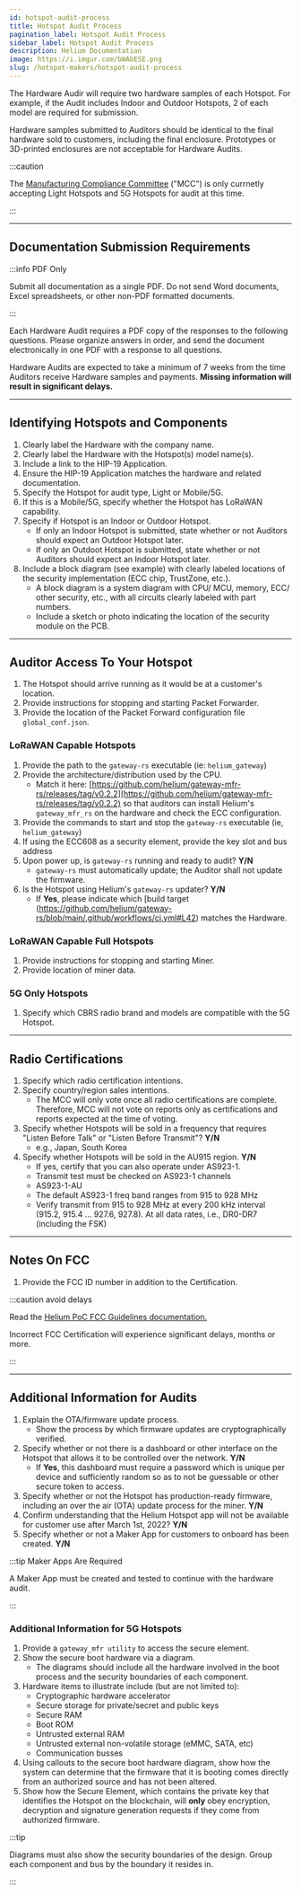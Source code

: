 ```yaml
---
id: hotspot-audit-process
title: Hotspot Audit Process
pagination_label: Hotspot Audit Process
sidebar_label: Hotspot Audit Process
description: Helium Documentation
image: https://i.imgur.com/bWAbESE.png
slug: /hotspot-makers/hotspot-audit-process
---
```



The Hardware Audir will require two hardware samples of each Hotspot. For example, if the Audit
includes Indoor and Outdoor Hotspots, 2 of each model are required for submission.

Hardware samples submitted to Auditors should be identical to the final hardware sold to customers,
including the final enclosure. Prototypes or 3D-printed enclosures are not acceptable for Hardware
Audits.

:::caution

The [Manufacturing Compliance Committee](/hotspot-makers/compliance-committee) ("MCC") is only currnetly
accepting Light Hotspots and 5G Hotspots for audit at this time.

:::

---

## Documentation Submission Requirements

:::info PDF Only

Submit all documentation as a single PDF. Do not send Word documents, Excel spreadsheets, or other
non-PDF formatted documents.

:::

Each Hardware Audit requires a PDF copy of the responses to the following questions. Please organize
answers in order, and send the document electronically in one PDF with a response to all questions.

Hardware Audits are expected to take a minimum of 7 weeks from the time Auditors receive Hardware
samples and payments. **Missing information will result in significant delays.**

---

## Identifying Hotspots and Components

1. Clearly label the Hardware with the company name.
2. Clearly label the Hardware with the Hotspot(s) model name(s).
3. Include a link to the HIP-19 Application.
4. Ensure the HIP-19 Application matches the hardware and related documentation.
5. Specify the Hotspot for audit type, Light or Mobile/5G.
6. If this is a Mobile/5G, specify whether the Hotspot has LoRaWAN capability.
7. Specify if Hotspot is an Indoor or Outdoor Hotspot.
   - If only an Indoor Hotspot is submitted, state whether or not Auditors should expect an Outdoor
     Hotspot later.
   - If only an Outdoot Hotspot is submitted, state whether or not Auditors should expect an Indoor
     Hotspot later.
8. Include a block diagram (see example) with clearly labeled locations of the security
   implementation (ECC chip, TrustZone, etc.).
   - A block diagram is a system diagram with CPU/ MCU, memory, ECC/ other security, etc., with all
     circuits clearly labeled with part numbers.
   - Include a sketch or photo indicating the location of the security module on the PCB.

<!--TODO: include sample block diagram in 8a -->

---

## Auditor Access To Your Hotspot

1. The Hotspot should arrive running as it would be at a customer's location.
2. Provide instructions for stopping and starting Packet Forwarder.
3. Provide the location of the Packet Forward configuration file `global_conf.json`.

### LoRaWAN Capable Hotspots

1. Provide the path to the `gateway-rs` executable (ie: `helium_gateway`)
2. Provide the architecture/distribution used by the CPU.
   - Match it here:
     [https://github.com/helium/gateway-mfr-rs/releases/tag/v0.2.2](https://github.com/helium/gateway-mfr-rs/releases/tag/v0.2.2)
     so that auditors can install Helium's `gateway_mfr_rs` on the hardware and check the ECC
     configuration.
3. Provide the commands to start and stop the `gateway-rs` executable (ie, `helium_gateway`)
4. If using the ECC608 as a security element, provide the key slot and bus address
5. Upon power up, is `gateway-rs` running and ready to audit? **Y/N**
   - `gateway-rs` must automatically update; the Auditor shall not update the firmware.
6. Is the Hotspot using Helium's `gateway-rs` updater? **Y/N**
   - If **Yes**, please indicate which [build target
     (https://github.com/helium/gateway-rs/blob/main/.github/workflows/ci.yml#L42) matches the
     Hardware.

### LoRaWAN Capable Full Hotspots

1. Provide instructions for stopping and starting Miner.
2. Provide location of miner data.

### 5G Only Hotspots

1. Specify which CBRS radio brand and models are compatible with the 5G Hotspot.

---

## Radio Certifications

1. Specify which radio certification intentions.
2. Specify country/region sales intentions.
   - The MCC will only vote once all radio certifications are complete. Therefore, MCC will not vote
     on reports only as certifications and reports expected at the time of voting.
3. Specify whether Hotspots will be sold in a frequency that requires "Listen Before Talk" or
   "Listen Before Transmit"? **Y/N**
   - e.g., Japan, South Korea
4. Specify whether Hotspots will be sold in the AU915 region. **Y/N**
   - If yes, certify that you can also operate under AS923-1.
   - Transmit test must be checked on AS923-1 channels
   - AS923-1-AU
   - The default AS923-1 freq band ranges from 915 to 928 MHz
   - Verify transmit from 915 to 928 MHz at every 200 kHz interval (915.2, 915.4 ... 927.6, 927.8).
     At all data rates, i.e., DR0-DR7 (including the FSK)

---

## Notes On FCC

1. Provide the FCC ID number in addition to the Certification.

:::caution avoid delays

Read the
[Helium PoC FCC Guidelines documentation.](https://docs.google.com/document/d/1JDh1I2UyNCXgDGXq3zNH-IUj2184ApPuqT-wI-aNwZw/edit?usp=sharing)

Incorrect FCC Certification will experience significant delays, months or more.

:::

---

## Additional Information for Audits

1. Explain the OTA/firmware update process.
   - Show the process by which firmware updates are cryptographically verified.
2. Specify whether or not there is a dashboard or other interface on the Hotspot that allows it to
   be controlled over the network. **Y/N**
   - If **Yes**, this dashboard must require a password which is unique per device and sufficiently
     random so as to not be guessable or other secure token to access.
3. Specify whether or not the Hotspot has production-ready firmware, including an over the air (OTA)
   update process for the miner. **Y/N**
4. Confirm understanding that the Helium Hotspot app will not be available for customer use after
   March 1st, 2022? **Y/N**
5. Specify whether or not a Maker App for customers to onboard has been created. **Y/N**

:::tip Maker Apps Are Required

A Maker App must be created and tested to continue with the hardware audit.

:::

### Additional Information for 5G Hotspots

1. Provide a `gateway_mfr utility` to access the secure element.
2. Show the secure boot hardware via a diagram.
   - The diagrams should include all the hardware involved in the boot process and the security
     boundaries of each component.
3. Hardware items to illustrate include (but are not limited to):
   - Cryptographic hardware accelerator
   - Secure storage for private/secret and public keys
   - Secure RAM
   - Boot ROM
   - Untrusted external RAM
   - Untrusted external non-volatile storage (eMMC, SATA, etc)
   - Communication busses
4. Using callouts to the secure boot hardware diagram, show how the system can determine that the
   firmware that it is booting comes directly from an authorized source and has not been altered.
5. Show how the Secure Element, which contains the private key that identifies the Hotspot on the
   blockchain, will **only** obey encryption, decryption and signature generation requests if they
   come from authorized firmware.

:::tip

Diagrams must also show the security boundaries of the design. Group each component and bus by the
boundary it resides in.

:::

